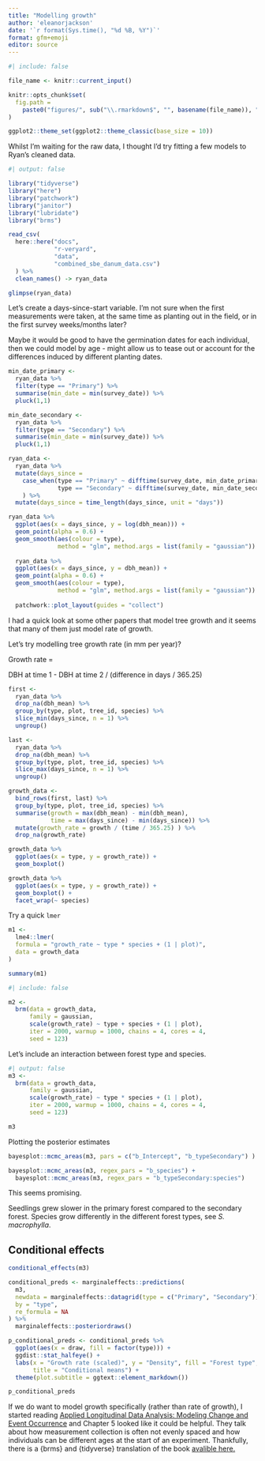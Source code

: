 ```yaml
---
title: "Modelling growth"
author: 'eleanorjackson'
date: '`r format(Sys.time(), "%d %B, %Y")`' 
format: gfm+emoji
editor: source
---
```


```r
#| include: false

file_name <- knitr::current_input()

knitr::opts_chunk$set(
  fig.path =
    paste0("figures/", sub("\\.rmarkdown$", "", basename(file_name)), "/", sep = "")
)

ggplot2::theme_set(ggplot2::theme_classic(base_size = 10))
```

Whilst I'm waiting for the raw data, 
I thought I'd try fitting a few models to Ryan's cleaned data.

```r
#| output: false

library("tidyverse")
library("here")
library("patchwork")
library("janitor")
library("lubridate")
library("brms")

```

```r
read_csv(
  here::here("docs", 
             "r-veryard", 
             "data", 
             "combined_sbe_danum_data.csv")
  ) %>% 
  clean_names() -> ryan_data

glimpse(ryan_data)
```

Let's create a days-since-start variable. 
I'm not sure when the first measurements were taken, 
at the same time as planting out in the field,
or in the first survey weeks/months later?

Maybe it would be good to have the germination dates for each individual, 
then we could model by age - 
might allow us to tease out or account for the differences induced by different planting dates.

```r
min_date_primary <-
  ryan_data %>% 
  filter(type == "Primary") %>% 
  summarise(min_date = min(survey_date)) %>% 
  pluck(1,1)

min_date_secondary <-
  ryan_data %>% 
  filter(type == "Secondary") %>% 
  summarise(min_date = min(survey_date)) %>% 
  pluck(1,1)

ryan_data <-
  ryan_data %>% 
  mutate(days_since =
    case_when(type == "Primary" ~ difftime(survey_date, min_date_primary),
              type == "Secondary" ~ difftime(survey_date, min_date_secondary))
    ) %>% 
  mutate(days_since = time_length(days_since, unit = "days"))

```

```r
ryan_data %>% 
  ggplot(aes(x = days_since, y = log(dbh_mean))) +
  geom_point(alpha = 0.6) +
  geom_smooth(aes(colour = type),
              method = "glm", method.args = list(family = "gaussian")) +
  
  ryan_data %>% 
  ggplot(aes(x = days_since, y = dbh_mean)) +
  geom_point(alpha = 0.6) +
  geom_smooth(aes(colour = type),
              method = "glm", method.args = list(family = "gaussian")) +
  
  patchwork::plot_layout(guides = "collect")
```

I had a quick look at some other papers that model tree growth
and it seems that many of them just model rate of growth.

Let's try modelling tree growth rate (in mm per year)?

Growth rate = 

DBH at time 1 - DBH at time 2 / (difference in days / 365.25)

```r
first <- 
  ryan_data %>% 
  drop_na(dbh_mean) %>% 
  group_by(type, plot, tree_id, species) %>% 
  slice_min(days_since, n = 1) %>% 
  ungroup()

last <- 
  ryan_data %>% 
  drop_na(dbh_mean) %>% 
  group_by(type, plot, tree_id, species) %>% 
  slice_max(days_since, n = 1) %>% 
  ungroup()

growth_data <- 
  bind_rows(first, last) %>% 
  group_by(type, plot, tree_id, species) %>% 
  summarise(growth = max(dbh_mean) - min(dbh_mean),
            time = max(days_since) - min(days_since)) %>% 
  mutate(growth_rate = growth / (time / 365.25) ) %>% 
  drop_na(growth_rate)
```

```r
growth_data %>% 
  ggplot(aes(x = type, y = growth_rate)) +
  geom_boxplot()
```

```r
growth_data %>% 
  ggplot(aes(x = type, y = growth_rate)) +
  geom_boxplot() +
  facet_wrap(~ species)
```

Try a quick `lmer`

```r
m1 <- 
  lme4::lmer(
  formula = "growth_rate ~ type * species + (1 | plot)",
  data = growth_data
)

summary(m1)
```


```r
#| include: false

m2 <-
  brm(data = growth_data, 
      family = gaussian,
      scale(growth_rate) ~ type + species + (1 | plot),
      iter = 2000, warmup = 1000, chains = 4, cores = 4,
      seed = 123)
```

Let's include an interaction between forest type and species.

```r
#| output: false
m3 <-
  brm(data = growth_data, 
      family = gaussian,
      scale(growth_rate) ~ type * species + (1 | plot),
      iter = 2000, warmup = 1000, chains = 4, cores = 4,
      seed = 123)
```

```r
m3
```

Plotting the posterior estimates

```r
bayesplot::mcmc_areas(m3, pars = c("b_Intercept", "b_typeSecondary") )

```

```r
bayesplot::mcmc_areas(m3, regex_pars = "b_species") +
  bayesplot::mcmc_areas(m3, regex_pars = "b_typeSecondary:species") 

```

This seems promising. 

Seedlings grew slower in the primary forest compared to the secondary forest.
Species grow differently in the different forest types, see _S. macrophylla_.

## Conditional effects

```r
conditional_effects(m3) 
```

```r
conditional_preds <- marginaleffects::predictions(
  m3, 
  newdata = marginaleffects::datagrid(type = c("Primary", "Secondary")), 
  by = "type", 
  re_formula = NA
) %>% 
  marginaleffects::posteriordraws()

p_conditional_preds <- conditional_preds %>% 
  ggplot(aes(x = draw, fill = factor(type))) +
  ggdist::stat_halfeye() +
  labs(x = "Growth rate (scaled)", y = "Density", fill = "Forest type",
       title = "Conditional means") +
  theme(plot.subtitle = ggtext::element_markdown())

p_conditional_preds
```


If we do want to model growth specifically (rather than rate of growth),
I started reading 
[Applied Longitudinal Data Analysis: Modeling Change and Event Occurrence](https://solo.bodleian.ox.ac.uk/permalink/44OXF_INST/101jqdh/cdi_proquest_miscellaneous_37690487)
and Chapter 5 looked like it could be helpful.
They talk about how measurement collection is often not evenly spaced and 
how individuals can be different ages at the start of an experiment.
Thankfully, there is a {brms} and {tidyverse} translation of the book [avalible here.](https://bookdown.org/content/4253/)
